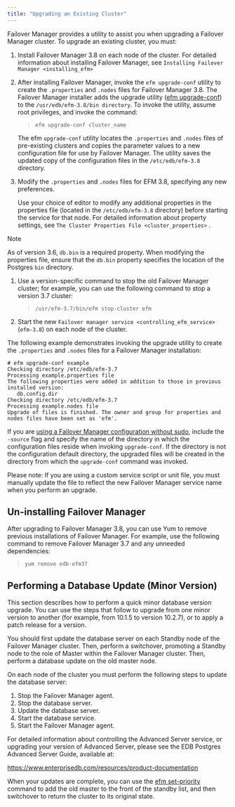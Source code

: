 ```yaml
---
title: "Upgrading an Existing Cluster"
---
```


<div id="upgrading_existing_cluster" class="registered_link"></div>

Failover Manager provides a utility to assist you when upgrading a Failover Manager cluster. To upgrade an existing cluster, you must:

1.  Install Failover Manager 3.8 on each node of the cluster. For detailed information about installing Failover Manager, see `Installing Failover Manager <installing_efm>`

2.  After installing Failover Manager, invoke the `efm upgrade-conf` utility to create the `.properties` and `.nodes` files for Failover Manager 3.8. The Failover Manager installer adds the upgrade utility ([efm upgrade-conf](07_using_efm_utility/#efm_upgrade_conf)) to the `/usr/edb/efm-3.8/bin directory`. To invoke the utility, assume root privileges, and invoke the command:

    > `efm upgrade-conf cluster_name`

    The efm `upgrade-conf` utility locates the `.properties` and `.nodes` files of pre-existing clusters and copies the parameter values to a new configuration file for use by Failover Manager. The utility saves the updated copy of the configuration files in the `/etc/edb/efm-3.8` directory.

3.  Modify the `.properties` and `.nodes` files for EFM 3.8, specifying any new preferences.

    Use your choice of editor to modify any additional properties in the properties file (located in the `/etc/edb/efm-3.8` directory) before starting the service for that node. For detailed information about property settings, see `The Cluster Properties File <cluster_properties>` .

<div class="note">

<div class="title">

Note

</div>

As of version 3.6, `db.bin` is a required property. When modifying the properties file, ensure that the `db.bin` property specifies the location of the Postgres `bin` directory.

</div>

1.  Use a version-specific command to stop the old Failover Manager cluster; for example, you can use the following command to stop a version 3.7 cluster:

    > `/usr/efm-3.7/bin/efm stop-cluster efm`

2.  Start the new `Failover manager service <controlling_efm_service>` (`efm-3.8`) on each node of the cluster.

The following example demonstrates invoking the upgrade utility to create the `.properties` and `.nodes` files for a Failover Manager installation:

```
# efm upgrade-conf example
Checking directory /etc/edb/efm-3.7
Processing example.properties file
The following properties were added in addition to those in previous installed version:
   db.config.dir
Checking directory /etc/edb/efm-3.7
Processing example.nodes file
Upgrade of files is finished. The owner and group for properties and nodes files have been set as 'efm'.
```

If you are [using a Failover Manager configuration without sudo](04_configuring_efm/04_extending_efm_permissions/#running_efm_without_sudo), include the `-source` flag and specify the name of the directory in which the configuration files reside when invoking `upgrade-conf`. If the directory is not the configuration default directory, the upgraded files will be created in the directory from which the `upgrade-conf` command was invoked.

Please note: If you are using a custom service script or unit file, you must manually update the file to reflect the new Failover Manager service name when you perform an upgrade.

## Un-installing Failover Manager

After upgrading to Failover Manager 3.8, you can use Yum to remove previous installations of Failover Manager. For example, use the following command to remove Failover Manager 3.7 and any unneeded dependencies:

> `yum remove edb-efm37`

## Performing a Database Update (Minor Version)

This section describes how to perform a quick minor database version upgrade. You can use the steps that follow to upgrade from one minor version to another (for example, from 10.1.5 to version 10.2.7), or to apply a patch release for a version.

You should first update the database server on each Standby node of the Failover Manager cluster. Then, perform a switchover, promoting a Standby node to the role of Master within the Failover Manager cluster. Then, perform a database update on the old master node.

On each node of the cluster you must perform the following steps to update the database server:

1.  Stop the Failover Manager agent.
2.  Stop the database server.
3.  Update the database server.
4.  Start the database service.
5.  Start the Failover Manager agent.

For detailed information about controlling the Advanced Server service, or upgrading your version of Advanced Server, please see the EDB Postgres Advanced Server Guide, available at:

<https://www.enterprisedb.com/resources/product-documentation>

When your updates are complete, you can use the [efm set-priority](07_using_efm_utility/#efm_set_priority) command to add the old master to the front of the standby list, and then switchover to return the cluster to its original state.
